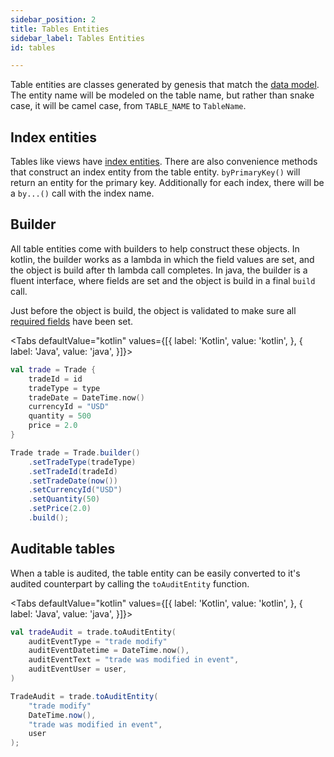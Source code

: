 ```yaml
---
sidebar_position: 2
title: Tables Entities
sidebar_label: Tables Entities
id: tables

---
```


Table entities are classes generated by genesis that match the [data model](/creating-applications/defining-your-application/data-model/tables/). The entity
name will be modeled on the table name, but rather than snake case, it will be camel case, from `TABLE_NAME` to 
`TableName`.

## Index entities

Tables like views have [index entities](../indices). There are also convenience methods that construct an
index entity from the table entity. `byPrimaryKey()` will return an entity for the primary key. Additionally for each
index, there will be a `by...()` call with the index name.

## Builder

All table entities come with builders to help construct these objects. In kotlin, the builder works as a lambda in 
which the field values are set, and the object is build after th lambda call completes. In java, the builder is a fluent 
interface, where fields are set and the object is build in a final `build` call. 

Just before the object is build, the object is validated to make sure all [required fields](../../../concepts/data-structure/tables/#fields) have been
set.

<Tabs defaultValue="kotlin" values={[{ label: 'Kotlin', value: 'kotlin', }, { label: 'Java', value: 'java', }]}>
<TabItem value="kotlin">

```kotlin
val trade = Trade {
    tradeId = id
    tradeType = type
    tradeDate = DateTime.now()
    currencyId = "USD"
    quantity = 500
    price = 2.0
}
```
</TabItem>
<TabItem value="java">

```java
Trade trade = Trade.builder()
    .setTradeType(tradeType)
    .setTradeId(tradeId)
    .setTradeDate(now())
    .setCurrencyId("USD")
    .setQuantity(50)
    .setPrice(2.0)
    .build();
```
</TabItem>
</Tabs>

## Auditable tables

When a table is audited, the table entity can be easily converted to it's audited counterpart by calling the
`toAuditEntity` function.

<Tabs defaultValue="kotlin" values={[{ label: 'Kotlin', value: 'kotlin', }, { label: 'Java', value: 'java', }]}>
<TabItem value="kotlin">

```kotlin
val tradeAudit = trade.toAuditEntity(
    auditEventType = "trade modify"
    auditEventDatetime = DateTime.now(),
    auditEventText = "trade was modified in event",
    auditEventUser = user,
)
```
</TabItem>
<TabItem value="java">

```java
TradeAudit = trade.toAuditEntity(
    "trade modify"
    DateTime.now(),
    "trade was modified in event",
    user
);
```
</TabItem>
</Tabs>
